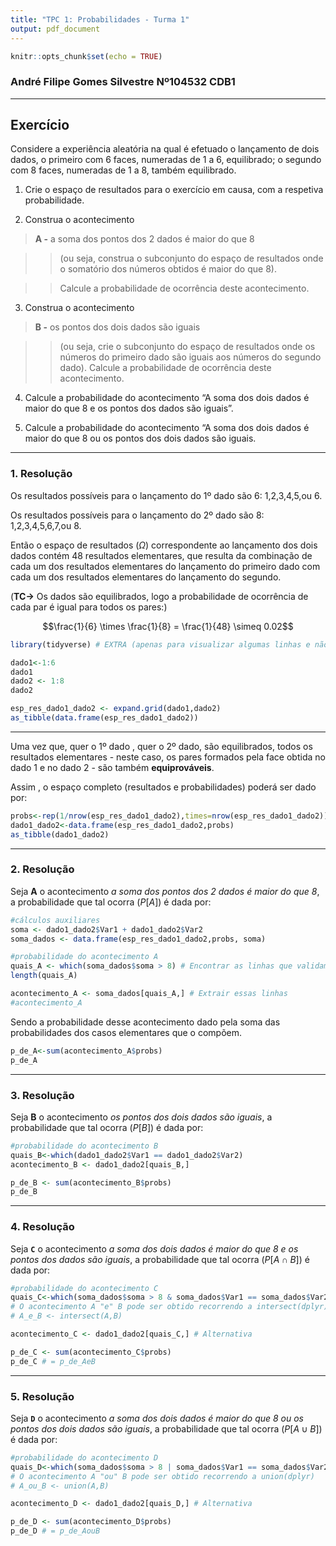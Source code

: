 --- 
title: "TPC 1: Probabilidades - Turma 1"
output: pdf_document
---

```{r setup, include=FALSE}
knitr::opts_chunk$set(echo = TRUE)
```

### André Filipe Gomes Silvestre Nº104532 CDB1

---

## Exercício

Considere a experiência aleatória na qual é efetuado o lançamento de dois dados, o primeiro com 6 faces, numeradas de 1 a 6, equilibrado; o segundo com 8 faces, numeradas de 1 a 8, também equilibrado.

1.  Crie o espaço de resultados para o exercício em causa, com a respetiva probabilidade.

2.  Construa o acontecimento 

>  **A -** a soma dos pontos dos 2 dados é maior do que 8 

>> (ou seja, construa o subconjunto do espaço de resultados onde o somatório dos números obtidos é maior do que 8).
    
>> Calcule a probabilidade de ocorrência deste acontecimento.

3.  Construa o acontecimento 

> **B -** os pontos dos dois dados são iguais

>> (ou seja, crie o subconjunto do espaço de resultados onde os números do primeiro dado são iguais aos números do segundo dado). 
>> Calcule a probabilidade de ocorrência deste acontecimento.

4.  Calcule a probabilidade do acontecimento "A soma dos dois dados é maior do que 8 e os pontos dos dados são iguais".

5.  Calcule a probabilidade do acontecimento "A soma dos dois dados é maior do que 8 ou os pontos dos dois dados são iguais.

---

### 1. Resolução

Os resultados possíveis para o lançamento do 1º dado são 6: 1,2,3,4,5,ou 6.

Os resultados possíveis para o lançamento do 2º dado são 8: 1,2,3,4,5,6,7,ou 8.

Então o espaço de resultados ($\Omega$) correspondente ao lançamento dos dois dados contém 48 resultados elementares, que resulta da combinação de cada um dos resultados elementares do lançamento do primeiro dado com cada um dos resultados elementares do lançamento do segundo.

(**TC$\rightarrow$** Os dados são equilibrados, logo a probabilidade de ocorrência de cada par é igual para todos os pares:)

$$\frac{1}{6} \times \frac{1}{8} = \frac{1}{48} \simeq 0.02$$

```{r message=FALSE, warning=FALSE}
library(tidyverse) # EXTRA (apenas para visualizar algumas linhas e não todas)

dado1<-1:6
dado1
dado2 <- 1:8
dado2

esp_res_dado1_dado2 <- expand.grid(dado1,dado2)
as_tibble(data.frame(esp_res_dado1_dado2))
```

---

Uma vez que, quer o 1º dado , quer o 2º dado, são equilibrados, todos os resultados elementares - neste caso, os pares formados pela face obtida no dado 1 e no dado 2 - são também **equiprováveis**.

Assim , o espaço completo (resultados e probabilidades) poderá ser dado por:

```{r}
probs<-rep(1/nrow(esp_res_dado1_dado2),times=nrow(esp_res_dado1_dado2))
dado1_dado2<-data.frame(esp_res_dado1_dado2,probs)
as_tibble(dado1_dado2)
```

---

### 2. Resolução

Seja **A** o acontecimento *a soma dos pontos dos 2 dados é maior do que 8*, a probabilidade que tal ocorra ($P[A]$) é dada por:

```{r}
#cálculos auxiliares
soma <- dado1_dado2$Var1 + dado1_dado2$Var2 
soma_dados <- data.frame(esp_res_dado1_dado2,probs, soma)

#probabilidade do acontecimento A
quais_A <- which(soma_dados$soma > 8) # Encontrar as linhas que validam a condição
length(quais_A)

acontecimento_A <- soma_dados[quais_A,] # Extrair essas linhas
#acontecimento_A
```

Sendo a probabilidade desse acontecimento dado pela soma das probabilidades dos casos elementares que o compõem.

```{r}
p_de_A<-sum(acontecimento_A$probs)
p_de_A
```

---

\newpage

### 3. Resolução

Seja **B** o acontecimento *os pontos dos dois dados são iguais*, a probabilidade que tal ocorra ($P[B]$) é dada por:

```{r}
#probabilidade do acontecimento B
quais_B<-which(dado1_dado2$Var1 == dado1_dado2$Var2)
acontecimento_B <- dado1_dado2[quais_B,]

p_de_B <- sum(acontecimento_B$probs)
p_de_B
```

---

### 4. Resolução

Seja **`C`** o acontecimento *a soma dos dois dados é maior do que 8 e os pontos dos dados são iguais*, a probabilidade que tal ocorra ($P[A \;\cap\;B]$) é dada por:

```{r}
#probabilidade do acontecimento C
quais_C<-which(soma_dados$soma > 8 & soma_dados$Var1 == soma_dados$Var2)
# O acontecimento A "e" B pode ser obtido recorrendo a intersect(dplyr)
# A_e_B <- intersect(A,B)

acontecimento_C <- dado1_dado2[quais_C,] # Alternativa

p_de_C <- sum(acontecimento_C$probs)
p_de_C # = p_de_AeB
```

---

### 5. Resolução

Seja **`D`** o acontecimento *a soma dos dois dados é maior do que 8 ou os pontos dos dois dados são iguais*, a probabilidade que tal ocorra ($P[A \;\cup\;B]$)  é dada por:

```{r}
#probabilidade do acontecimento D
quais_D<-which(soma_dados$soma > 8 | soma_dados$Var1 == soma_dados$Var2)
# O acontecimento A "ou" B pode ser obtido recorrendo a union(dplyr)
# A_ou_B <- union(A,B)

acontecimento_D <- dado1_dado2[quais_D,] # Alternativa

p_de_D <- sum(acontecimento_D$probs)
p_de_D # = p_de_AouB
```

